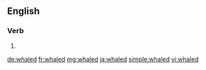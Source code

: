 ==English==

===Verb===
{{head|en}}

# {{en-past of|whale}}

[[de:whaled]]
[[fr:whaled]]
[[mg:whaled]]
[[ja:whaled]]
[[simple:whaled]]
[[vi:whaled]]